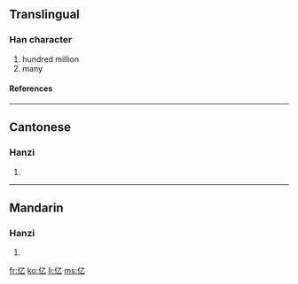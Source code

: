 {{see|億}}<!-- may be replaced by zh-forms -->

==Translingual==
{{stroke order|type=animate}}
===Han character===
{{Han char|rn=9|rad=人|as=01|sn=3|four=|canj=人弓 (ON), X人弓 (XON)}}
# hundred million
# many
====References====
{{Han ref|kx=0091.051|hdz=10103.040|uh=4EBF|ud=20159}}
----

==Cantonese==
===Hanzi===
{{yue-hanzi|jyut=jik1|y=yīk}}
# {{defn|Cantonese}}
----
==Mandarin==
===Hanzi===
{{cmn-hanzi|tra=億|pin=[[yì]] ([[yi4]]), [[shén]] ([[shen2]])|wg=i<sup>4</sup>, shen<sup>2</sup>}}
# {{defn|Mandarin}}

[[fr:亿]]
[[ko:亿]]
[[li:亿]]
[[ms:亿]]